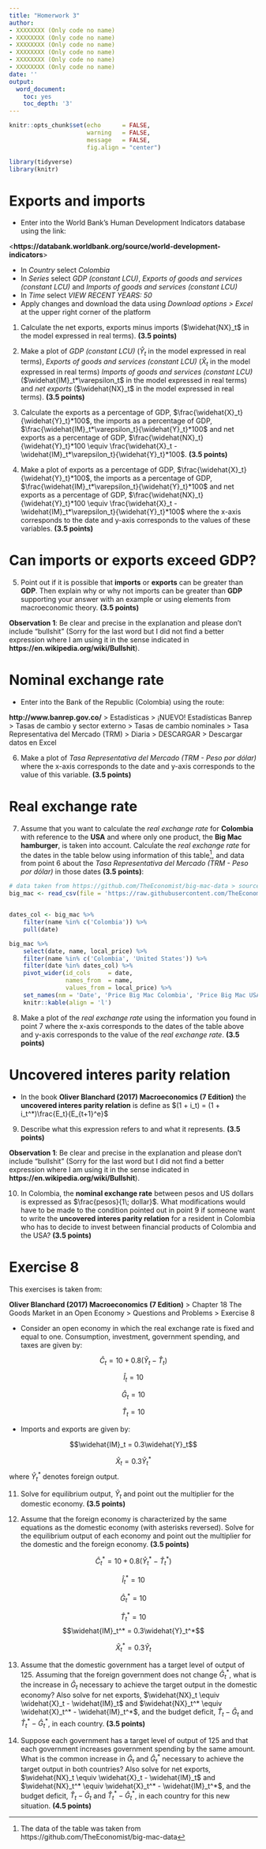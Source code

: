 ```yaml
---
title: "Homerwork 3"
author: 
- XXXXXXXX (Only code no name)
- XXXXXXXX (Only code no name)
- XXXXXXXX (Only code no name)
- XXXXXXXX (Only code no name)
- XXXXXXXX (Only code no name)
- XXXXXXXX (Only code no name)
date: ''
output:
  word_document:
    toc: yes
    toc_depth: '3'
---
```


```r
knitr::opts_chunk$set(echo      = FALSE, 
                      warning   = FALSE,
                      message   = FALSE, 
                      fig.align = "center")
```

```r

library(tidyverse)
library(knitr)
```


# Exports and imports

- Enter into the World Bank's Human Development Indicators database using the link:

<**https://databank.worldbank.org/source/world-development-indicators**>

- In *Country* select *Colombia*
- In *Series* select *GDP (constant LCU)*, *Exports of goods and services (constant LCU)* and *Imports of goods and services (constant LCU)* 
- In *Time* select *VIEW RECENT YEARS: 50*
- Apply changes and download the data using *Download options > Excel* at the upper right corner of the platform

1. Calculate the net exports, exports minus imports ($\widehat{NX}_t$ in the model expressed in real terms). **(3.5 points)** 

2. Make a plot of *GDP (constant LCU)* ($\widehat{Y}_t$ in the model expressed in real terms), *Exports of goods and services (constant LCU)* ($\widehat{X}_t$ in the model expressed in real terms) *Imports of goods and services (constant LCU)* ($\widehat{IM}_t*\varepsilon_t$ in the model expressed in real terms) and *net exports* ($\widehat{NX}_t$ in the model expressed in real terms). **(3.5 points)**

3. Calculate the exports as a percentage of GDP, $\frac{\widehat{X}_t}{\widehat{Y}_t}*100$, the imports as a percentage of GDP, $\frac{\widehat{IM}_t*\varepsilon_t}{\widehat{Y}_t}*100$ and net exports as a percentage of GDP, $\frac{\widehat{NX}_t}{\widehat{Y}_t}*100 \equiv \frac{\widehat{X}_t - \widehat{IM}_t*\varepsilon_t}{\widehat{Y}_t}*100$. **(3.5 points)**

4. Make a plot of exports as a percentage of GDP, $\frac{\widehat{X}_t}{\widehat{Y}_t}*100$, the imports as a percentage of GDP, $\frac{\widehat{IM}_t*\varepsilon_t}{\widehat{Y}_t}*100$ and net exports as a percentage of GDP, $\frac{\widehat{NX}_t}{\widehat{Y}_t}*100 \equiv \frac{\widehat{X}_t - \widehat{IM}_t*\varepsilon_t}{\widehat{Y}_t}*100$ where the x-axis corresponds to the date and y-axis corresponds to the values of these variables. **(3.5 points)**

# Can imports or exports exceed GDP?

5. Point out if it is possible that **imports** or **exports** can be greater than **GDP**. Then explain why or why not imports can be greater than **GDP** supporting your answer with an example or using elements from macroeconomic theory. **(3.5 points)** 

**Observation 1**: Be clear and precise in the explanation and please don’t include “bullshit” (Sorry for the last word but I did not find a better expression where I am using it in the sense indicated in **https://en.wikipedia.org/wiki/Bullshit**).

# Nominal exchange rate

- Enter into the Bank of the Republic (Colombia) using the route:

**http://www.banrep.gov.co/** > Estadísticas > ¡NUEVO! Estadísticas Banrep > Tasas de cambio y sector externo > Tasas de cambio nominales > Tasa Representativa del Mercado (TRM) > Diaria > DESCARGAR > Descargar datos en Excel

6. Make a plot of *Tasa Representativa del Mercado (TRM - Peso por dólar)* where the x-axis corresponds to the date and y-axis corresponds to the value of this variable. **(3.5 points)**

# Real exchange rate

7. Assume that you want to calculate the *real exchange rate* for **Colombia** with reference to the **USA** and where only one product, the **Big Mac hamburger**, is taken into account. Calculate the *real exchange rate* for the dates in the table below using information of this table[^1], and data from point 6 about the *Tasa Representativa del Mercado (TRM - Peso por dólar)* in those dates **(3.5 points)**:

```r

# data taken from https://github.com/TheEconomist/big-mac-data > source-data > big-mac-source-data.csv
big_mac <- read_csv(file = 'https://raw.githubusercontent.com/TheEconomist/big-mac-data/master/source-data/big-mac-source-data.csv') 


dates_col <- big_mac %>% 
    filter(name %in% c('Colombia')) %>%
    pull(date)

big_mac %>%     
    select(date, name, local_price) %>%
    filter(name %in% c('Colombia', 'United States')) %>% 
    filter(date %in% dates_col) %>% 
    pivot_wider(id_cols     = date, 
                names_from  = name,
                values_from = local_price) %>% 
    set_names(nm = 'Date', 'Price Big Mac Colombia', 'Price Big Mac USA') %>% 
    knitr::kable(align = 'l')
```

[^1]: The data of the table was taken from https://github.com/TheEconomist/big-mac-data

8. Make a plot of the *real exchange rate* using the information you found in point 7 where the x-axis corresponds to the dates of the table above and y-axis corresponds to the value of the *real exchange rate*. **(3.5 points)**

# Uncovered interes parity relation

- In the book **Oliver Blanchard (2017) Macroeconomics (7 Edition)** the **uncovered interes parity relation** is define as $(1 + i_t) = (1 + i_t^*)\frac{E_t}{E_{t+1}^e}$

9. Describe what this expression refers to and what it represents. **(3.5 points)**

**Observation 1**: Be clear and precise in the explanation and please don’t include “bullshit” (Sorry for the last word but I did not find a better expression where I am using it in the sense indicated in **https://en.wikipedia.org/wiki/Bullshit**).

10. In Colombia, the **nominal exchange rate** between pesos and US dollars is expressed as $\frac{pesos}{1\; dollar}$. What modifications would have to be made to the condition pointed out in point 9 if someone want to write the **uncovered interes parity relation** for a resident in Colombia who has to decide to invest between financial products of Colombia and the USA? **(3.5 points)**

# Exercise 8

This exercises is taken from:

**Oliver Blanchard (2017) Macroeconomics (7 Edition)** > Chapter 18 The Goods Market in an Open Economy > Questions and Problems > Exercise 8

- Consider an open economy in which the real exchange rate is fixed and equal to one. Consumption, investment, government spending, and taxes are given by:

$$\widehat{C}_t = 10 + 0.8(\widehat{Y}_t - \widehat{T}_t)$$

$$\widehat{I}_t = 10$$ 

$$\widehat{G}_t = 10$$

$$\widehat{T}_t = 10$$

- Imports and exports are given by:

$$\widehat{IM}_t = 0.3\widehat{Y}_t$$

$$\widehat{X}_t = 0.3\widehat{Y}_t^*$$
where $\widehat{Y}_t^*$ denotes foreign output.

11. Solve for equilibrium output, $\widehat{Y}_t$ and point out the multiplier for the domestic economy. **(3.5 points)**

12. Assume that the foreign economy is characterized by the same equations as the domestic economy (with asterisks reversed). Solve for the equilibrium output of each economy and point out the multiplier for the domestic and the  foreign economy. **(3.5 points)** 

$$\widehat{C}_t^* = 10 + 0.8(\widehat{Y}_t^* - \widehat{T}_t^*)$$

$$\widehat{I}_t^* = 10$$ 

$$\widehat{G}_t^* = 10$$

$$\widehat{T}_t^* = 10$$
$$\widehat{IM}_t^* = 0.3\widehat{Y}_t^*$$

$$\widehat{X}_t^* = 0.3\widehat{Y}_t$$

13. Assume that the domestic government has a target level of output of 125. Assuming that the foreign government does not change $\widehat{G}_t^*$, what is the increase in $\widehat{G}_t$ necessary to achieve the target output in the domestic economy? Also solve for net exports, $\widehat{NX}_t \equiv \widehat{X}_t - \widehat{IM}_t$ and $\widehat{NX}_t^* \equiv \widehat{X}_t^* - \widehat{IM}_t^*$, and the budget deficit, $\widehat{T}_t - \widehat{G}_t$ and $\widehat{T}_t^* - \widehat{G}_t^*$, in each country. **(3.5 points)**

14. Suppose each government has a target level of output of 125 and that each government increases government spending by the same amount. What is the common increase in $\widehat{G}_t$ and $\widehat{G}_t^*$ necessary to achieve the target output in both countries? Also solve for net exports, $\widehat{NX}_t \equiv \widehat{X}_t - \widehat{IM}_t$ and $\widehat{NX}_t^* \equiv \widehat{X}_t^* - \widehat{IM}_t^*$, and the budget deficit, $\widehat{T}_t - \widehat{G}_t$ and $\widehat{T}_t^* - \widehat{G}_t^*$, in each country for this new situation. **(4.5 points)**